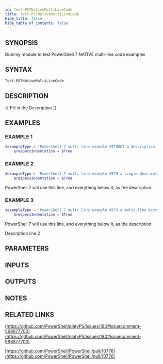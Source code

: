 ```yaml
---
id: Test-PS7NativeMultiLineCode
title: Test-PS7NativeMultiLineCode
hide_title: false
hide_table_of_contents: false
---
```


## SYNOPSIS

Dummy module to test PowerShell 7 NATIVE multi-line code examples

## SYNTAX

```powershell
Test-PS7NativeMultiLineCode
```

## DESCRIPTION

{{ Fill in the Description }}

## EXAMPLES

### EXAMPLE 1

```powershell
$exampleType = 'PowerShell 7 multi-line example WITHOUT a description'
    $respecsIndentation = $True
```

### EXAMPLE 2

```powershell
$exampleType = 'PowerShell 7 multi-line example WITH a single-description'
    $respecsIndentation = $True
```

PowerShell 7 will use this line, and everything below it, as the description

### EXAMPLE 3

```powershell
$exampleType = 'PowerShell 7 multi-line example WITH a multi-line escription'
    $respecsIndentation = $True
```

PowerShell 7 will use this line, and everything below it, as the description

Description line 2

## PARAMETERS

## INPUTS

## OUTPUTS

## NOTES

## RELATED LINKS

[https://github.com/PowerShell/platyPS/issues/180#issuecomment-568877700](https://github.com/PowerShell/platyPS/issues/180#issuecomment-568877700)

[https://github.com/PowerShell/PowerShell/pull/10776](https://github.com/PowerShell/PowerShell/pull/10776)
